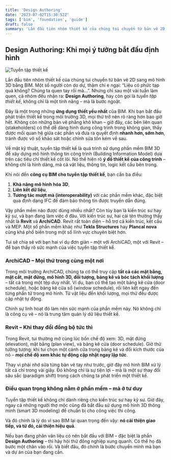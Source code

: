 ```yaml
---
title: 'Design Authoring'
date: '2023-07-02T15:30:52Z'
tags: ['bim', 'foundation', 'guide']
draft: false
summary: 'Lần đầu tiên nhóm thiết kế của chúng tui chuyển từ bản vẽ 2D sang mô hình 3D bằng BIM. Một số người còn do dự, thậm chí e ngại: “Liệu có phức tạp quá không? Chúng ta quen tay rồi mà...”.'
---
```


## Design Authoring: Khi mọi ý tưởng bắt đầu định hình

![Tuyển tập thiết kế](https://images.unsplash.com/photo-1506748686214-e9df14d4d9d0?ixlib=rb-1.2.1&ixid=MnwxMjA3fDB8MHxwaG90by1wYWdlfHx8fGVufDB8fHx8&auto=format&fit=crop&w=1170&q=80)

Lần đầu tiên nhóm thiết kế của chúng tui chuyển từ bản vẽ 2D sang mô hình 3D bằng BIM. Một số người còn do dự, thậm chí e ngại: “Liệu có phức tạp quá không? Chúng ta quen tay rồi mà...”. Nhưng chỉ sau một vài tuần làm quen, cả nhóm đều nhận ra: **Design Authoring**, hay còn gọi là _tuyển tập thiết kế_, không chỉ là một tính năng – mà là bước ngoặt.

Đây là một trong những **ứng dụng thiết yếu nhất** của BIM. Khi bạn bắt đầu phát triển thiết kế trong môi trường 3D, mọi thứ trở nên rõ ràng hơn bao giờ hết. Không còn những bản vẽ phẳng khô khan – giờ đây, các bên liên quan (stakeholders) có thể dễ dàng hình dung công trình trong không gian, thấy được mối quan hệ giữa các phần và đưa ra quyết định **nhanh hơn, sớm hơn**, tránh được vô số khảo sát hoặc chỉnh sửa tốn kém về sau.

Về mặt kỹ thuật, tuyển tập thiết kế là quá trình sử dụng phần mềm BIM 3D để xây dựng mô hình thông tin công trình (Building Information Model) dựa trên các tiêu chí thiết kế cốt lõi. Nó thể hiện rõ **ý đồ thiết kế của công trình** – không chỉ là hình dáng, mà cả vật liệu, thông tin, logic kết cấu bên trong.

Khi nói đến **công cụ BIM cho tuyển tập thiết kế**, bạn cần ba điều:

1. **Khả năng mô hình hóa 3D**,
2. **Liên kết dữ liệu**,
3. **Tương tác mượt mà (interoperability)** với các phần mềm khác, đặc biệt qua định dạng IFC để đảm bảo thông tin được truyền dẫn đúng.

Vậy phần mềm nào được dùng nhiều nhất? Còn tùy bạn là kiến trúc sư hay kỹ sư, và bạn đang làm việc ở đâu. Với kiến trúc sư, hai cái tên thường thấy nhất là **Revit** và **ArchiCAD**. Revit rất toàn diện – hỗ trợ cả kiến trúc, kết cấu và MEP. Một số phần mềm khác như **Tekla Structures** hay **Plancal nova** cũng khá phổ biến trong một số lĩnh vực chuyên biệt hơn.

Tui sẽ chia sẻ với bạn hai ví dụ đơn giản – một với ArchiCAD, một với Revit – để bạn thấy rõ sức mạnh của việc tuyển tập thiết kế.

### ArchiCAD – Mọi thứ trong cùng một nơi

Trong môi trường ArchiCAD, chúng ta có thể truy cập **tất cả các mặt bằng, mặt cắt, mặt đứng, mô hình 3D, đối tượng, bảng kê và bóc tách khối lượng** – tất cả trong một tệp duy nhất. Ví dụ, bạn có thể tạo một bảng kê cửa (door schedule), hoặc bảng kê cửa sổ (window schedule), rồi liên kết ngay đến từng phần tử trong mô hình. Từ vật liệu đến khối lượng, mọi thứ đều được cập nhật tự động.

Chính sự linh hoạt đó làm nên sức mạnh của phần mềm này. Nó không chỉ là công cụ vẽ – nó là trung tâm quản lý dữ liệu thiết kế.

### Revit – Khi thay đổi đồng bộ tức thì

Trong Revit, tui thường mở cùng lúc bốn chế độ xem: 3D, mặt đứng (elevation), mặt bằng (plan view), và bảng kê cửa (door schedule). Giờ thử tưởng tượng: khi tui chọn một cánh cửa trong bảng kê và đổi kích thước của nó – **mọi chế độ xem khác tự động cập nhật ngay lập tức**.

Thay vì phải nhớ sửa từng bản vẽ tay như trước, giờ đây mô hình BIM xử lý tất cả chỉ trong vài giây. Đó không chỉ là sự tiện lợi – mà là một sự thay đổi sâu sắc (paradigm shift) trong cách chúng ta phát triển một thiết kế.

### Điều quan trọng không nằm ở phần mềm – mà ở **tư duy**

Tuyển tập thiết kế không chỉ dành riêng cho kiến trúc sư hay kỹ sư. Giờ đây, ngay cả những người thợ mộc cũng đã bắt đầu sử dụng mô hình 3D thông minh (smart 3D modeling) để chuẩn bị cho công việc thi công.

Và đó chính là lý do vì sao BIM lại quan trọng đến vậy: **nó cải thiện giao tiếp, và từ đó, cải thiện hiệu quả**.

Nếu bạn đang phân vân liệu có nên bắt đầu với BIM – đặc biệt là phần **Design Authoring** – thì hãy hỏi thử đồng nghiệp xung quanh. Có thể họ đã bước một chân vào rồi. Và biết đâu, đó chính là bước chuyển mình mà bạn và dự án của bạn đang cần.
